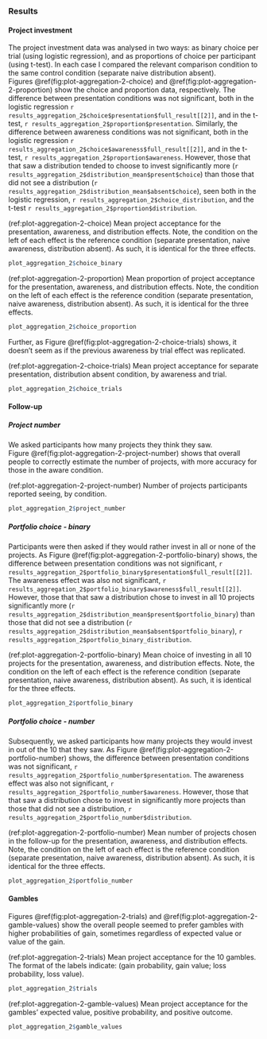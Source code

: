 ### Results {#results-aggregation-2}

#### Project investment

The project investment data was analysed in two ways: as binary choice per trial
(using logistic regression), and as proportions of choice per participant (using
t-test). In each case I compared the relevant comparison condition to the same
control condition (separate naive distribution absent).
Figures\ \@ref(fig:plot-aggregation-2-choice)
and\ \@ref(fig:plot-aggregation-2-proportion) show the choice and proportion data,
respectively. The difference between presentation conditions was not
significant, both in the logistic regression
`r results_aggregation_2$choice$presentation$full_result[[2]]`, and in the
t-test, `r results_aggregation_2$proportion$presentation`. Similarly, the
difference between awareness conditions was not significant, both in the
logistic regression `r results_aggregation_2$choice$awareness$full_result[[2]]`,
and in the t-test, `r results_aggregation_2$proportion$awareness`. However,
those that that saw a distribution tended to choose to invest significantly more
(`r results_aggregation_2$distribution_mean$present$choice`) than those that did
not see a distribution
(`r results_aggregation_2$distribution_mean$absent$choice`), seen both in the
logistic regression, `r results_aggregation_2$choice_distribution`, and the
t-test `r results_aggregation_2$proportion$distribution`.

(ref:plot-aggregation-2-choice) Mean project acceptance for the presentation,
awareness, and distribution effects. Note, the condition on the left of each
effect is the reference condition (separate presentation, naive awareness,
distribution absent). As such, it is identical for the three effects.

```r
plot_aggregation_2$choice_binary
```

(ref:plot-aggregation-2-proportion) Mean proportion of project acceptance for
the presentation, awareness, and distribution effects. Note, the condition on
the left of each effect is the reference condition (separate presentation, naive
awareness, distribution absent). As such, it is identical for the three effects.

```r
plot_aggregation_2$choice_proportion
```

Further, as Figure\ \@ref(fig:plot-aggregation-2-choice-trials) shows, it
doesn't seem as if the previous awareness by trial effect was replicated.

(ref:plot-aggregation-2-choice-trials) Mean project acceptance for separate
presentation, distribution absent condition, by awareness and trial.

```r
plot_aggregation_2$choice_trials
```

#### Follow-up

##### Project number

We asked participants how many projects they think they saw.
Figure\ \@ref(fig:plot-aggregation-2-project-number) shows that overall people
to correctly estimate the number of projects, with more accuracy for those in
the aware condition.

(ref:plot-aggregation-2-project-number) Number of projects participants reported
seeing, by condition.

```r
plot_aggregation_2$project_number
```

##### Portfolio choice - binary

Participants were then asked if they would rather invest in all or none of the
projects. As Figure\ \@ref(fig:plot-aggregation-2-portfolio-binary) shows, the difference
between presentation conditions was not significant,
`r results_aggregation_2$portfolio_binary$presentation$full_result[[2]]`. The
awareness effect was also not significant,
`r results_aggregation_2$portfolio_binary$awareness$full_result[[2]]`. However,
those that that saw a distribution chose to invest in all 10 projects
significantly more
(`r results_aggregation_2$distribution_mean$present$portfolio_binary`) than those
that did not see a distribution
(`r results_aggregation_2$distribution_mean$absent$portfolio_binary`),
`r results_aggregation_2$portfolio_binary_distribution`.

(ref:plot-aggregation-2-portfolio-binary) Mean choice of investing in all 10
projects for the presentation, awareness, and distribution effects. Note, the
condition on the left of each effect is the reference condition (separate
presentation, naive awareness, distribution absent). As such, it is identical
for the three effects.

```r
plot_aggregation_2$portfolio_binary
```

##### Portfolio choice - number

Subsequently, we asked participants how many projects they would invest in out
of the 10 that they saw. As Figure\ \@ref(fig:plot-aggregation-2-portfolio-number) shows, the
difference between presentation conditions was not significant,
`r results_aggregation_2$portfolio_number$presentation`. The awareness effect was
also not significant, `r results_aggregation_2$portfolio_number$awareness`.
However, those that that saw a distribution chose to invest in significantly
more projects than those that did not see a distribution,
`r results_aggregation_2$portfolio_number$distribution`.

(ref:plot-aggregation-2-portfolio-number) Mean number of projects chosen in the
follow-up for the presentation, awareness, and distribution effects. Note, the
condition on the left of each effect is the reference condition (separate
presentation, naive awareness, distribution absent). As such, it is identical
for the three effects.

```r
plot_aggregation_2$portfolio_number
```

#### Gambles

Figures\ \@ref(fig:plot-aggregation-2-trials)
and\ \@ref(fig:plot-aggregation-2-gamble-values) show the overall people seemed
to prefer gambles with higher probabilities of gain, sometimes regardless of
expected value or value of the gain.

(ref:plot-aggregation-2-trials) Mean project acceptance for the 10 gambles. The
format of the labels indicate: (gain probability, gain value; loss probability,
loss value).

```r
plot_aggregation_2$trials
```

(ref:plot-aggregation-2-gamble-values) Mean project acceptance for the gambles'
expected value, positive probability, and positive outcome.

```r
plot_aggregation_2$gamble_values
```
